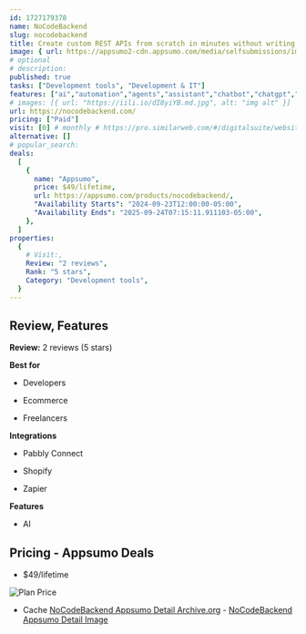 ```yaml
---
id: 1727179378
name: NoCodeBackend
slug: nocodebackend
title: Create custom REST APIs from scratch in minutes without writing any code
image: { url: https://appsumo2-cdn.appsumo.com/media/selfsubmissions/images/b565b3b8-1721-452b-881d-1872e6fe3689.png?width=432&height=243&aspect_ratio=16:9 }
# optional
# description:
published: true
tasks: ["Development tools", "Development & IT"]
features: ["ai","automation","agents","assistant","chatbot","chatgpt","chat","coding","development","prompt"]
# images: [{ url: "https://iili.io/dI8yiYB.md.jpg", alt: "img alt" }]
url: https://nocodebackend.com/
pricing: ["Paid"]
visit: [0] # monthly # https://pro.similarweb.com/#/digitalsuite/websiteanalysis/home
alternative: []
# popular_search:
deals:
  [
    {
      name: "Appsumo",
      price: $49/lifetime,
      url: https://appsumo.com/products/nocodebackend/,
      "Availability Starts": "2024-09-23T12:00:00-05:00",
      "Availability Ends": "2025-09-24T07:15:11.911103-05:00",
    },
  ]
properties:
  {
    # Visit:,
    Review: "2 reviews",
    Rank: "5 stars",
    Category: "Development tools",
  }
---
```


## Review, Features

**Review:** 2 reviews (5 stars)

**Best for**

- Developers

- Ecommerce

- Freelancers

**Integrations**

- Pabbly Connect

- Shopify

- Zapier

**Features**

- AI

## Pricing - Appsumo Deals

- $49/lifetime

<Img src="https://iili.io/dstGXBn.png" alt="Plan Price" />

- Cache [NoCodeBackend Appsumo Detail Archive.org](https://web.archive.org/web/*/https://appsumo.com/products/nocodebackend/) - [NoCodeBackend Appsumo Detail Image](https://iili.io/dstG4Eu.png)
